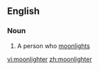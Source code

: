 ==English==

===Noun===
{{en-noun}}

# A person who [[moonlight]]s

[[vi:moonlighter]]
[[zh:moonlighter]]